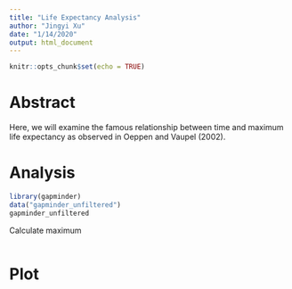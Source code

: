 ```yaml
---
title: "Life Expectancy Analysis"
author: "Jingyi Xu"
date: "1/14/2020"
output: html_document
---
```


```r
knitr::opts_chunk$set(echo = TRUE)
```

# Abstract

Here, we will examine the famous relationship between time and maximum life expectancy as observed in Oeppen and Vaupel (2002).

# Analysis

```r
library(gapminder)
data("gapminder_unfiltered")
gapminder_unfiltered
```

Calculate maximum
```r

```


# Plot

